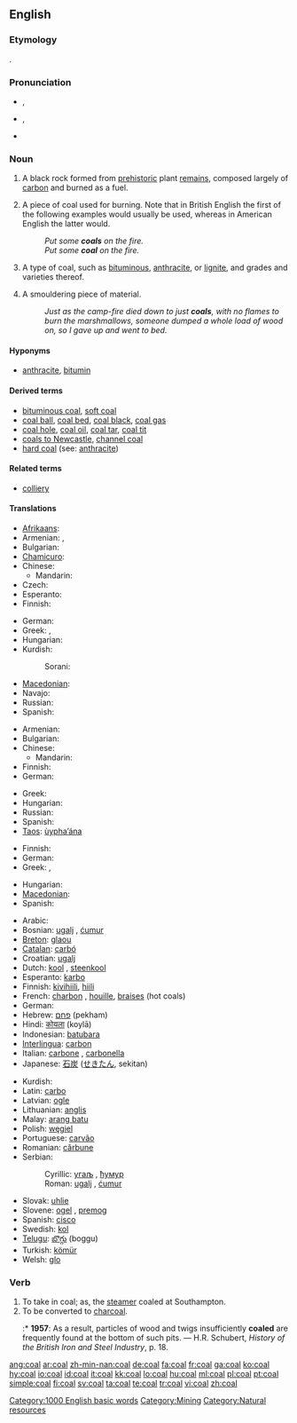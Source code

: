 ==English==
{{wikipedia}}

===Etymology===
{{etyl|ang}} {{term|col|lang=ang}}.

===Pronunciation===
* {{a|UK}} {{IPA|/kəʊl/}}, {{SAMPA|/k@Ul/}}
*: {{rhymes|əʊl}}
* {{a|GenAm}} {{IPA|/kɒʊl/}}, {{SAMPA|/kQUl/}}
*: {{audio|en-us-coal.ogg|Audio (US)}}
* {{homophones|cole|kohl}}

===Noun===
{{en-noun|pl=coal|pl2=coals}}

# {{uncountable}} A black rock formed from [[prehistoric]] plant [[remains]], composed largely of [[carbon]] and burned as a fuel.
# {{countable}} A piece of coal used for burning. Note that in British English the first of the following examples would usually be used, whereas in American English the latter would.
#: ''Put some '''coals''' on the fire.''
#: ''Put some '''coal''' on the fire.''
# {{countable}} A type of coal, such as [[bituminous]], [[anthracite]], or [[lignite]], and grades and varieties thereof.
# {{countable}} A smouldering piece of material.
#: ''Just as the camp-fire died down to just '''coals''', with no flames to burn the marshmallows, someone dumped a whole load of wood on, so I gave up and went to bed.''

====Hyponyms====
* [[anthracite]], [[bitumin]]

====Derived terms====
* [[bituminous coal]], [[soft coal]]
* [[coal ball]], [[coal bed]], [[coal black]], [[coal gas]]
* [[coal hole]], [[coal oil]], [[coal tar]], [[coal tit]]
* [[coals to Newcastle]], [[channel coal]]
* [[hard coal]] (see: [[anthracite]])

====Related terms====
* [[colliery]]

====Translations====
{{trans-top|uncountable: carbon rock}}
* [[Afrikaans]]: {{t-|af|steenkool|xs=Afrikaans}}
* Armenian: {{t-|hy|ածուխ|tr=açux}}, {{qualifier|bituminous}} {{t-|hy|քարածուխ|tr=k'araçux}}
* Bulgarian: {{t-|bg|въглища|p}}
* [[Chamicuro]]: {{tø|ccc|kajs̈ho'meki}}
* Chinese:
** Mandarin: {{t-|cmn|煤|tr=méi|sc=Hani}}
* Czech: {{t-|cs|uhlí|n}}
* Esperanto: {{t+|eo|terkarbo|xs=Esperanto}}
* Finnish: {{t+|fi|kivihiili}}
{{trans-mid}}
* German: {{t+|de|Kohle|f}}
* Greek: {{t|el|γαιάνθρακας|tr=gaiánthrakas}},  {{t|el|λιθάνθρακας|m|tr=liθánθrakas}}
* Hungarian: {{t+|hu|szén}}
* Kurdish:
*: Sorani: {{t|ku|خه‌ڵوزی به‌رد|tr=xelluzî berd|sc=ku-Arab}}
* [[Macedonian]]: {{t|mk|јаглен|m|tr=jáglen}}
* Navajo: {{tø|nv|tsékǫʼ}}
* Russian: {{t+|ru|уголь|m|tr=úgol'}}
* Spanish: {{t+|es|carbón|m}}
{{trans-bottom}}

{{trans-top|countable: carbon rock}}
* Armenian: {{t-|hy|ածուխ|tr=açux}}
* Bulgarian: {{t|bg|въглен|m}}
* Chinese:
** Mandarin: {{t-|cmn|煤|tr=méi|sc=Hani}}
* Finnish: {{t+|fi|hiili}}
* German: {{t+|de|Kohle|f}}
{{trans-mid}}
* Greek: {{t+|el|κάρβουνο|n|tr=kárvouno}}
* Hungarian: {{t+|hu|szén}}
* Russian: {{t|ru|уголёк|m|tr=ugoljók}}
* Spanish: {{t+|es|carbón|m}}
* [[Taos]]: [[ùypha’ána]]
{{trans-bottom}}

{{trans-top|smouldering material}}
* Finnish: {{t-|fi|hiillos}}
* German: {{t+|de|Kohle}}
* Greek: {{t+|el|κάρβουνο|n|tr=kárvouno}},  {{t+|el|άνθρακας|m|tr=ánθrakas}}
{{trans-mid}}
* Hungarian: {{t+|hu|szén}}
* [[Macedonian]]: {{t-|mk|ќумур|m|tr=ḱúmur}}
* Spanish: {{t+|es|brasa|f}}
{{trans-bottom}}

{{checktrans-top}}
* Arabic: {{Arab|[[فحم]]}}
* Bosnian: [[ugalj#Bosnian|ugalj]] {{m}}, [[ćumur#Bosnian|ćumur]] {{m}}
* [[Breton]]: [[glaou]]
* [[Catalan]]: [[carbó]] {{m}}
* Croatian: [[ugalj#Croatian|ugalj]] {{m}}
* Dutch: [[kool]] {{m}}, [[steenkool]] {{m}}
* Esperanto: [[karbo]]
* Finnish: [[kivihiili]], [[hiili]]
* French: [[charbon]] {{m}}, [[houille]], [[braises]] {{f}} (hot coals)
* German: {{t+|de|Kohle}} {{f}}
* Hebrew: [[פחם]] (pekham) {{m}}
* Hindi: [[कोयला]] (koylā)
* Indonesian: [[batu]][[bara]]
* [[Interlingua]]: [[carbon]]
* Italian: [[carbone]] {{m}}, [[carbonella]] {{f}}
* Japanese: [[石炭]] ([[せきたん]], sekitan)
{{trans-mid}}
* Kurdish: {{t|ku|kumirr}} {{f}}
* Latin: [[carbo]] {{m}}
* Latvian: [[ogle]]
* Lithuanian: [[anglis]]
* Malay: [[arang batu]]
* Polish: [[węgiel]] {{m}}
* Portuguese: [[carvão]] {{m}}
* Romanian: [[cărbune]] {{m}}
* Serbian:
*: Cyrillic: [[угаљ#Serbian|угаљ]] {{m}}, [[ћумур#Serbian|ћумур]] {{m}}
*: Roman: [[ugalj#Serbian|ugalj]] {{m}}, [[ćumur#Serbian|ćumur]] {{m}}
* Slovak: [[uhlie]] {{n}}
* Slovene: [[ogel]] {{m}}, [[premog]] {{m}}
* Spanish: [[cisco]]
* Swedish: [[kol]]
* [[Telugu]]: [[బొగ్గు]] (boggu)
* Turkish: [[kömür]]
* Welsh: [[glo]] {{m}}
{{trans-bottom}}

===Verb===
{{en-verb}}

# To take in coal; as, the [[steamer]] coaled at Southampton.
# To be converted to [[charcoal]].
#:* '''1957''': As a result, particles of wood and twigs insufficiently '''coaled''' are frequently found at the bottom of such pits. &mdash; H.R. Schubert, ''History of the British Iron and Steel Industry'', p. 18.

{{anagrams:en/aclo}}

[[Category:1000 English basic words]]
[[Category:Mining]]
[[Category:Natural resources]]

[[ang:coal]]
[[ar:coal]]
[[zh-min-nan:coal]]
[[de:coal]]
[[fa:coal]]
[[fr:coal]]
[[ga:coal]]
[[ko:coal]]
[[hy:coal]]
[[io:coal]]
[[id:coal]]
[[it:coal]]
[[kk:coal]]
[[lo:coal]]
[[hu:coal]]
[[ml:coal]]
[[pl:coal]]
[[pt:coal]]
[[simple:coal]]
[[fi:coal]]
[[sv:coal]]
[[ta:coal]]
[[te:coal]]
[[tr:coal]]
[[vi:coal]]
[[zh:coal]]
